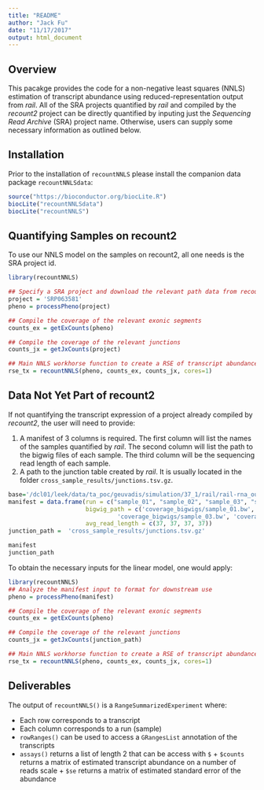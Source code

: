 ```yaml
---
title: "README"
author: "Jack Fu"
date: "11/17/2017"
output: html_document
---
```


## Overview

This pacakge provides the code for a non-negative least squares (NNLS) estimation of transcript abundance using reduced-representation output from *rail*. All of the SRA projects quantified by *rail* and compiled by the *recount2* project can be directly quantified by inputing just the *Sequencing Read Archive* (SRA) project name. Otherwise, users can supply some necessary information as outlined below.

## Installation
Prior to the installation of `recountNNLS` please install the companion data package `recountNNLSdata`:

```r
source("https://bioconductor.org/biocLite.R")
biocLite("recountNNLSdata")
biocLite("recountNNLS")
```

## Quantifying Samples on recount2

To use our NNLS model on the samples on recount2, all one needs is the SRA project id.

```r
library(recountNNLS)

## Specify a SRA project and download the relevant path data from recount2
project = 'SRP063581'
pheno = processPheno(project)

## Compile the coverage of the relevant exonic segments
counts_ex = getExCounts(pheno)

## Compile the coverage of the relevant junctions
counts_jx = getJxCounts(project)

## Main NNLS workhorse function to create a RSE of transcript abundance
rse_tx = recountNNLS(pheno, counts_ex, counts_jx, cores=1)

```
## Data Not Yet Part of recount2

If not quantifying the transcript expression of a project already compiled by *recount2*, the user will need to provide:

1. A manifest of 3 columns is required. The first column will list the names of the samples quantified by *rail*. The second column will list the path to the bigwig files of each sample. The third column will be the sequencing read length of each sample.
2. A path to the junction table created by *rail*. It is usually located in the folder `cross_sample_results/junctions.tsv.gz`.

```r
base='/dcl01/leek/data/ta_poc/geuvadis/simulation/37_1/rail/rail-rna_out/'
manifest = data.frame(run = c("sample_01", "sample_02", "sample_03", "sample_04"), 
                      bigwig_path = c('coverage_bigwigs/sample_01.bw', 'coverage_bigwigs/sample_02.bw', 
                               'coverage_bigwigs/sample_03.bw', 'coverage_bigwigs/sample_04.bw'),
                      avg_read_length = c(37, 37, 37, 37))
junction_path =  'cross_sample_results/junctions.tsv.gz'
```
```r
manifest
junction_path
```

To obtain the necessary inputs for the linear model, one would apply:
```r
library(recountNNLS)
## Analyze the manifest input to format for downstream use
pheno = processPheno(manifest)

## Compile the coverage of the relevant exonic segments
counts_ex = getExCounts(pheno)

## Compile the coverage of the relevant junctions
counts_jx = getJxCounts(junction_path)

## Main NNLS workhorse function to create a RSE of transcript abundance
rse_tx = recountNNLS(pheno, counts_ex, counts_jx, cores=1)
```

## Deliverables

The output of `recountNNLS()` is a `RangeSummarizedExperiment` where:

* Each row corresponds to a transcript
* Each column corresponds to a run (sample)
* `rowRanges()` can be used to access a `GRangesList` annotation of the transcripts
* `assays()` returns a list of length 2 that can be access with `$`
      + `$counts` returns a matrix of estimated transcript abundance on a number of reads scale
      + `$se` returns a matrix of estimated standard error of the abundance



